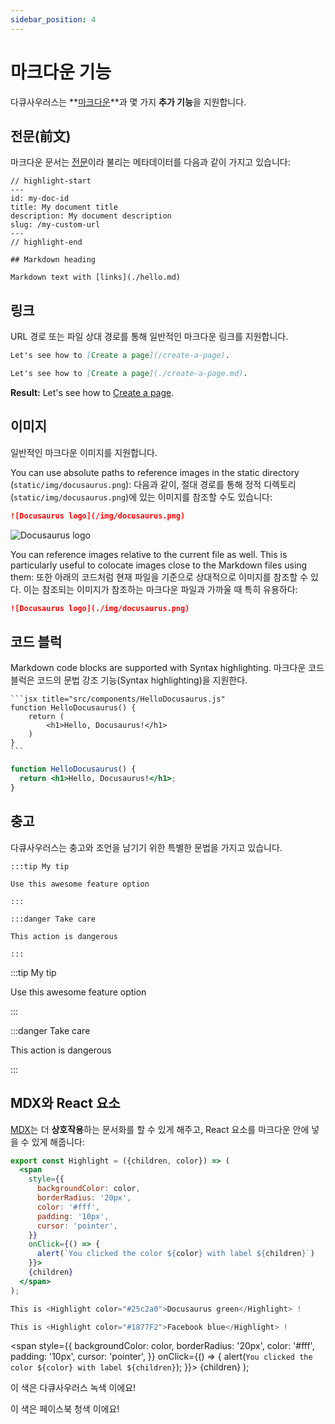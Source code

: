 ```yaml
---
sidebar_position: 4
---
```


# 마크다운 기능

<!-- Docusaurus supports **[Markdown](https://daringfireball.net/projects/markdown/syntax)** and a few **additional features**. -->
다큐사우러스는 **[마크다운](https://daringfireball.net/projects/markdown/syntax)**과 몇 가지 **추가 기능**을 지원합니다.

<!-- ## Front Matter -->
## 전문(前文)

<!-- Markdown documents have metadata at the top called [Front Matter](https://jekyllrb.com/docs/front-matter/): -->
마크다운 문서는 [전문](https://jekyllrb.com/docs/front-matter/)이라 불리는 메타데이터를 다음과 같이 가지고 있습니다:

```text title="my-doc.md"
// highlight-start
---
id: my-doc-id
title: My document title
description: My document description
slug: /my-custom-url
---
// highlight-end

## Markdown heading

Markdown text with [links](./hello.md)
```

<!-- ## Links -->
## 링크

<!-- Regular Markdown links are supported, using url paths or relative file paths. -->
URL 경로 또는 파일 상대 경로를 통해 일반적인 마크다운 링크를 지원합니다. 

```md
Let's see how to [Create a page](/create-a-page).
```

```md
Let's see how to [Create a page](./create-a-page.md).
```

**Result:** Let's see how to [Create a page](./create-a-page.md).

<!-- ## Images -->
## 이미지

<!-- Regular Markdown images are supported. -->
일반적인 마크다운 이미지를 지원합니다.

You can use absolute paths to reference images in the static directory (`static/img/docusaurus.png`):
다음과 같이, 절대 경로를 통해 정적 디렉토리 (`static/img/docusaurus.png`)에 있는 이미지를 참조할 수도 있습니다:

```md
![Docusaurus logo](/img/docusaurus.png)
```

![Docusaurus logo](/img/docusaurus.png)

You can reference images relative to the current file as well. This is particularly useful to colocate images close to the Markdown files using them:
또한 아래의 코드처럼 현재 파일을 기준으로 상대적으로 이미지를 참조할 수 있다. 이는 참조되는 이미지가 참조하는 마크다운 파일과 가까울 때 특히 유용하다:

```md
![Docusaurus logo](./img/docusaurus.png)
```

<!-- ## Code Blocks -->
## 코드 블럭

Markdown code blocks are supported with Syntax highlighting.
마크다운 코드 블럭은 코드의 문법 강조 기능(Syntax highlighting)을 지원한다.

    ```jsx title="src/components/HelloDocusaurus.js"
    function HelloDocusaurus() {
        return (
            <h1>Hello, Docusaurus!</h1>
        )
    }
    ```

```jsx title="src/components/HelloDocusaurus.js"
function HelloDocusaurus() {
  return <h1>Hello, Docusaurus!</h1>;
}
```

<!-- ## Admonitions -->
## 충고

<!-- Docusaurus has a special syntax to create admonitions and callouts: -->
다큐사우러스는 충고와 조언을 남기기 위한 특별한 문법을 가지고 있습니다.

    :::tip My tip

    Use this awesome feature option

    :::

    :::danger Take care

    This action is dangerous

    :::

:::tip My tip

Use this awesome feature option

:::

:::danger Take care

This action is dangerous

:::

<!-- ## MDX and React Components -->
## MDX와 React 요소

<!-- [MDX](https://mdxjs.com/) can make your documentation more **interactive** and allows using any **React components inside Markdown**: -->
[MDX](https://mdxjs.com/)는 더 **상호작용**하는 문서화를 할 수 있게 해주고, React 요소를 마크다운 안에 넣을 수 있게 해줍니다:

```jsx
export const Highlight = ({children, color}) => (
  <span
    style={{
      backgroundColor: color,
      borderRadius: '20px',
      color: '#fff',
      padding: '10px',
      cursor: 'pointer',
    }}
    onClick={() => {
      alert(`You clicked the color ${color} with label ${children}`)
    }}>
    {children}
  </span>
);

This is <Highlight color="#25c2a0">Docusaurus green</Highlight> !

This is <Highlight color="#1877F2">Facebook blue</Highlight> !
```

  <span
    style={{
      backgroundColor: color,
      borderRadius: '20px',
      color: '#fff',
      padding: '10px',
      cursor: 'pointer',
    }}
    onClick={() => {
      alert(`You clicked the color ${color} with label ${children}`);
    }}>
    {children}
  </span>
);

<!-- This is <Highlight color="#25c2a0">Docusaurus green</Highlight> ! -->
이 색은 <Highlight color="#25c2a0">다큐사우러스 녹색</Highlight> 이에요!

<!-- This is <Highlight color="#1877F2">Facebook blue</Highlight> ! -->
이 색은 <Highlight color="#1877F2">페이스북 청색</Highlight> 이에요!
